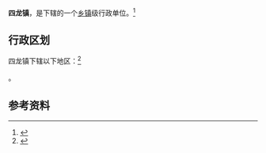 {{中国乡级行政区|62/04/02/101/000}}

'''四龙镇'''，是{{PRC admin/fullname|62/04/02/101/000|3}}下辖的一个[[乡镇|乡镇]]级行政单位。<ref>{{PRC admin/ref sgc|{{PRC admin/parent|62/04/02/101/000}}}}</ref>

== 行政区划 ==

四龙镇下辖以下地区：<ref>{{PRC admin/ref sgc|62/04/02/101/000}}</ref>

{{PRC admin/children|62/04/02/101/000}}。

== 参考资料 ==

{{reflist}}

{{行政区划小作品}}
{{PRC admin/navcat|62/04/02/101/000}}